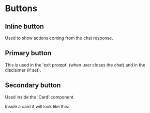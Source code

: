 
# Buttons


## Inline button

Used to show actions coming from the chat response.

<StoryEmbed for="Button" name="Inline" />

## Primary button

This is used in the 'exit prompt' (when user closes the chat) and in the disclaimer (if set).

<StoryEmbed for="Button" name="Primary" />

## Secondary button

Used inside the 'Card' component.

<StoryEmbed for="Button" name="Secondary" />

Inside a card it will look like this:

<StoryEmbed for="Card" name="Actionable" />
